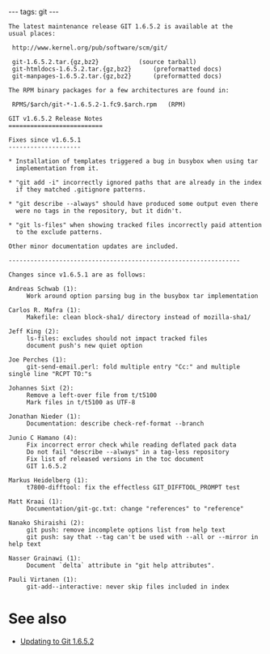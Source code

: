 ---
tags: git
---
<pre>The latest maintenance release GIT 1.6.5.2 is available at the
usual places:

 http://www.kernel.org/pub/software/scm/git/

 git-1.6.5.2.tar.{gz,bz2}			(source tarball)
 git-htmldocs-1.6.5.2.tar.{gz,bz2}		(preformatted docs)
 git-manpages-1.6.5.2.tar.{gz,bz2}		(preformatted docs)

The RPM binary packages for a few architectures are found in:

 RPMS/$arch/git-*-1.6.5.2-1.fc9.$arch.rpm	(RPM)

GIT v1.6.5.2 Release Notes
==========================

Fixes since v1.6.5.1
--------------------

* Installation of templates triggered a bug in busybox when using tar
  implementation from it.

* "git add -i" incorrectly ignored paths that are already in the index
  if they matched .gitignore patterns.

* "git describe --always" should have produced some output even there
  were no tags in the repository, but it didn't.

* "git ls-files" when showing tracked files incorrectly paid attention
  to the exclude patterns.

Other minor documentation updates are included.

----------------------------------------------------------------

Changes since v1.6.5.1 are as follows:

Andreas Schwab (1):
     Work around option parsing bug in the busybox tar implementation

Carlos R. Mafra (1):
     Makefile: clean block-sha1/ directory instead of mozilla-sha1/

Jeff King (2):
     ls-files: excludes should not impact tracked files
     document push's new quiet option

Joe Perches (1):
     git-send-email.perl: fold multiple entry "Cc:" and multiple single line "RCPT TO:"s

Johannes Sixt (2):
     Remove a left-over file from t/t5100
     Mark files in t/t5100 as UTF-8

Jonathan Nieder (1):
     Documentation: describe check-ref-format --branch

Junio C Hamano (4):
     Fix incorrect error check while reading deflated pack data
     Do not fail "describe --always" in a tag-less repository
     Fix list of released versions in the toc document
     GIT 1.6.5.2

Markus Heidelberg (1):
     t7800-difftool: fix the effectless GIT_DIFFTOOL_PROMPT test

Matt Kraai (1):
     Documentation/git-gc.txt: change "references" to "reference"

Nanako Shiraishi (2):
     git push: remove incomplete options list from help text
     git push: say that --tag can't be used with --all or --mirror in help text

Nasser Grainawi (1):
     Document `delta` attribute in "git help attributes".

Pauli Virtanen (1):
     git-add--interactive: never skip files included in index</pre>

= See also =

* [[Updating to Git 1.6.5.2]]
